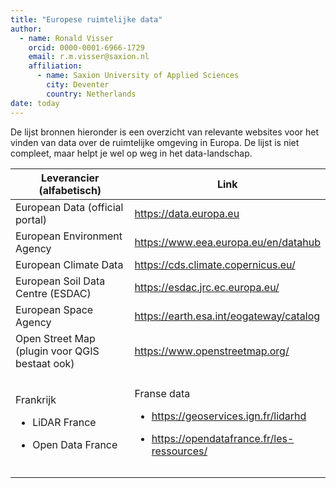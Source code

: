 ```yaml
---
title: "Europese ruimtelijke data" 
author:
  - name: Ronald Visser
    orcid: 0000-0001-6966-1729
    email: r.m.visser@saxion.nl
    affiliation:        
      - name: Saxion University of Applied Sciences
        city: Deventer
        country: Netherlands
date: today
---
```


De lijst bronnen hieronder is een overzicht van relevante websites voor het vinden van data over de ruimtelijke omgeving in Europa. De lijst is niet compleet, maar helpt je wel op weg in het data-landschap.

+------------------------------------------------+-------------------------------------------------+
| Leverancier (alfabetisch)                      | Link                                            |
+================================================+=================================================+
| European Data (official portal)                | <https://data.europa.eu>                        |
+------------------------------------------------+-------------------------------------------------+
| European Environment Agency                    | <https://www.eea.europa.eu/en/datahub>          |
+------------------------------------------------+-------------------------------------------------+
| European Climate Data                          | <https://cds.climate.copernicus.eu/>            |
+------------------------------------------------+-------------------------------------------------+
| European Soil Data Centre (ESDAC)              | <https://esdac.jrc.ec.europa.eu/>               |
+------------------------------------------------+-------------------------------------------------+
| European Space Agency                          | <https://earth.esa.int/eogateway/catalog>       |
+------------------------------------------------+-------------------------------------------------+
| Open Street Map (plugin voor QGIS bestaat ook) | <https://www.openstreetmap.org/>                |
+------------------------------------------------+-------------------------------------------------+
|                                                |                                                 |
+------------------------------------------------+-------------------------------------------------+
| Frankrijk                                      | Franse data                                     |
|                                                |                                                 |
| -   LiDAR France                               | -   <https://geoservices.ign.fr/lidarhd>        |
|                                                |                                                 |
| -   Open Data France                           | -   <https://opendatafrance.fr/les-ressources/> |
+------------------------------------------------+-------------------------------------------------+
|                                                |                                                 |
+------------------------------------------------+-------------------------------------------------+
|                                                |                                                 |
+------------------------------------------------+-------------------------------------------------+
